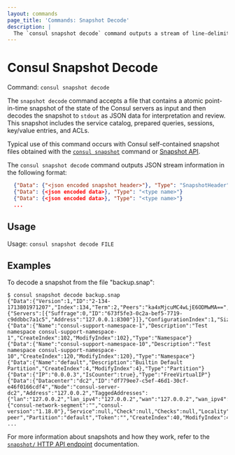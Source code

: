 ```yaml
---
layout: commands
page_title: 'Commands: Snapshot Decode'
description: |
  The `consul snapshot decode` command outputs a stream of line-delimited JSON objects that contain an atomic point-in-time snapshot of the state of the Consul servers. The output includes registered services in the catalog, prepared queries, sessions, key/value entries, and ACLs.
---
```


# Consul Snapshot Decode

Command: `consul snapshot decode`

The `snapshot decode` command accepts a file that contains a atomic point-in-time
snapshot of the state of the Consul servers as input and then decodes the snapshot 
to `stdout` as JSON data for interpretation and review. This snapshot includes the 
service catalog, prepared queries, sessions, key/value entries, and ACLs. 

Typical use of this command occurs with Consul self-contained snapshot files obtained
with the [`consul snapshot`](/consul/commands/snapshot) command or [Snapshot
API](/consul/api-docs/snapshot#generate-snapshot).

The `consul snapshot decode` command outputs JSON stream information in the following format:

```json hideClipboard
  {"Data": {"<json encoded snapshot header>"}, "Type": "SnapshotHeader",}
  {"Data": {<json encoded data>}, "Type": "<type name>"}
  {"Data": {<json encoded data>}, "Type": "<type name>"}
  ...
```

## Usage

Usage: `consul snapshot decode FILE`

## Examples

To decode a snapshot from the file "backup.snap":

```shell-session
$ consul snapshot decode backup.snap
{"Data":{"Version":1,"ID":"2-134-1713801971207","Index":134,"Term":2,"Peers":"ka4xMjcuMC4wLjE6ODMwMA==","Configuration":{"Servers":[{"Suffrage":0,"ID":"673f5fe3-0c2a-bef5-7719-c9ddbbc7a1c5","Address":"127.0.0.1:8300"}]},"ConfigurationIndex":1,"Size":20448157},"Type":"SnapshotHeader"}
{"Data":{"Name":"consul-support-namespace-1","Description":"Test namespace consul-support-namespace-1","CreateIndex":102,"ModifyIndex":102},"Type":"Namespace"}
{"Data":{"Name":"consul-support-namespace-10","Description":"Test namespace consul-support-namespace-10","CreateIndex":120,"ModifyIndex":120},"Type":"Namespace"}
{"Data":{"Name":"default","Description":"Builtin Default Partition","CreateIndex":4,"ModifyIndex":4},"Type":"Partition"}
{"Data":{"IP":"0.0.0.3","IsCounter":true},"Type":"FreeVirtualIP"}
{"Data":{"Datacenter":"dc2","ID":"df779ee7-c5ef-46d1-30cf-e46f0166cdf4","Node":"consul-server-dc2","Address":"127.0.0.2","TaggedAddresses":{"lan":"127.0.0.2","lan_ipv4":"127.0.0.2","wan":"127.0.0.2","wan_ipv4":"127.0.0.2"},"NodeMeta":{"consul-network-segment":"","consul-version":"1.18.0"},"Service":null,"Check":null,"Checks":null,"Locality":null,"SkipNodeUpdate":false,"PeerName":"dc2-peer","Partition":"default","Token":"","CreateIndex":40,"ModifyIndex":40},"Type":"Register"}
...
```


For more information about snapshots and how they work, refer to the [`snapshot/` HTTP API endpoint](/consul/api-docs/snapshot) documentation.
